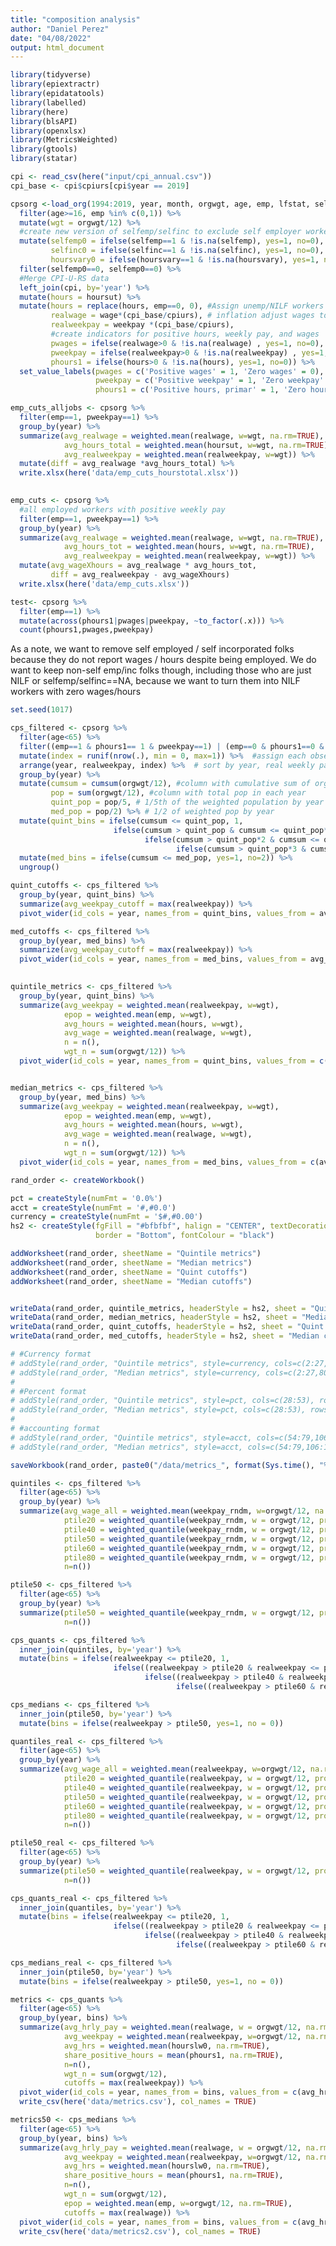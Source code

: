 ```yaml
---
title: "composition analysis"
author: "Daniel Perez"
date: "04/08/2022"
output: html_document
---
```


```r
library(tidyverse)
library(epiextractr)
library(epidatatools)
library(labelled)
library(here)
library(blsAPI)
library(openxlsx)
library(MetricsWeighted)
library(gtools)
library(statar)
```


```r
cpi <- read_csv(here("input/cpi_annual.csv")) 
cpi_base <- cpi$cpiurs[cpi$year == 2019] 

cpsorg <-load_org(1994:2019, year, month, orgwgt, age, emp, lfstat, selfemp, selfinc, hourslw1, hoursu1i, hoursuorg, hoursut, hoursvary, wage, weekpay) %>%
  filter(age>=16, emp %in% c(0,1)) %>%
  mutate(wgt = orgwgt/12) %>% 
  #create new version of selfemp/selfinc to exclude self employer workers
  mutate(selfemp0 = ifelse(selfemp==1 & !is.na(selfemp), yes=1, no=0),
         selfinc0 = ifelse(selfinc==1 & !is.na(selfinc), yes=1, no=0),
         hoursvary0 = ifelse(hoursvary==1 & !is.na(hoursvary), yes=1, no=0)) %>% 
  filter(selfemp0==0, selfemp0==0) %>% 
  #Merge CPI-U-RS data
  left_join(cpi, by='year') %>% 
  mutate(hours = hoursut) %>% 
  mutate(hours = replace(hours, emp==0, 0), #Assign unemp/NILF workers 0 hours
         realwage = wage*(cpi_base/cpiurs), # inflation adjust wages to 2019$
         realweekpay = weekpay *(cpi_base/cpiurs),
         #create indicators for positive hours, weekly pay, and wages
         pwages = ifelse(realwage>0 & !is.na(realwage) , yes=1, no=0), 
         pweekpay = ifelse(realweekpay>0 & !is.na(realweekpay) , yes=1, no=0), 
         phours1 = ifelse(hours>0 & !is.na(hours), yes=1, no=0)) %>%
  set_value_labels(pwages = c('Positive wages' = 1, 'Zero wages' = 0),
                   pweekpay = c('Positive weekpay' = 1, 'Zero weekpay' = 0),
                   phours1 = c('Positive hours, primar' = 1, 'Zero hours' =0))
```

```r

emp_cuts_alljobs <- cpsorg %>% 
  filter(emp==1, pweekpay==1) %>% 
  group_by(year) %>% 
  summarize(avg_realwage = weighted.mean(realwage, w=wgt, na.rm=TRUE),
            avg_hours_total = weighted.mean(hoursut, w=wgt, na.rm=TRUE),
            avg_realweekpay = weighted.mean(realweekpay, w=wgt)) %>%
  mutate(diff = avg_realwage *avg_hours_total) %>% 
  write.xlsx(here('data/emp_cuts_hourstotal.xlsx'))
  

emp_cuts <- cpsorg %>% 
  #all employed workers with positive weekly pay
  filter(emp==1, pweekpay==1) %>% 
  group_by(year) %>% 
  summarize(avg_realwage = weighted.mean(realwage, w=wgt, na.rm=TRUE),
            avg_hours_tot = weighted.mean(hours, w=wgt, na.rm=TRUE),
            avg_realweekpay = weighted.mean(realweekpay, w=wgt)) %>%
  mutate(avg_wageXhours = avg_realwage * avg_hours_tot,
         diff = avg_realweekpay - avg_wageXhours)
  write.xlsx(here('data/emp_cuts.xlsx'))

test<- cpsorg %>% 
  filter(emp==1) %>% 
  mutate(across(phours1|pwages|pweekpay, ~to_factor(.x))) %>% 
  count(phours1,pwages,pweekpay)


```


As a note, we want to remove self employed / self incorporated folks because they do not report wages / hours despite being employed. We do want to keep non-self emp/inc folks though, including those who are just NILF or selfemp/selfinc==NA, because we want to turn them into NILF workers with zero wages/hours

```r

set.seed(1017)

cps_filtered <- cpsorg %>% 
  filter(age<65) %>% 
  filter((emp==1 & phours1== 1 & pweekpay==1) | (emp==0 & phours1==0 & pweekpay==0)) %>% 
  mutate(index = runif(nrow(.), min = 0, max=1)) %>%  #assign each observation a random # between 0 and 1
  arrange(year, realweekpay, index) %>%  # sort by year, real weekly pay, and index (might be unnecessary)?
  group_by(year) %>% 
  mutate(cumsum = cumsum(orgwgt/12), #column with cumulative sum of org weight
         pop = sum(orgwgt/12), #column with total pop in each year
         quint_pop = pop/5, # 1/5th of the weighted population by year
         med_pop = pop/2) %>% # 1/2 of weighted pop by year
  mutate(quint_bins = ifelse(cumsum <= quint_pop, 1,
                       ifelse(cumsum > quint_pop & cumsum <= quint_pop*2, 2,
                              ifelse(cumsum > quint_pop*2 & cumsum <= quint_pop*3, 3,
                                     ifelse(cumsum > quint_pop*3 & cumsum <= quint_pop*4, 4, 5))))) %>% 
  mutate(med_bins = ifelse(cumsum <= med_pop, yes=1, no=2)) %>% 
  ungroup()

quint_cutoffs <- cps_filtered %>% 
  group_by(year, quint_bins) %>% 
  summarize(avg_weekpay_cutoff = max(realweekpay)) %>% 
  pivot_wider(id_cols = year, names_from = quint_bins, values_from = avg_weekpay_cutoff)

med_cutoffs <- cps_filtered %>% 
  group_by(year, med_bins) %>% 
  summarize(avg_weekpay_cutoff = max(realweekpay)) %>% 
  pivot_wider(id_cols = year, names_from = med_bins, values_from = avg_weekpay_cutoff)
  

quintile_metrics <- cps_filtered %>% 
  group_by(year, quint_bins) %>% 
  summarize(avg_weekpay = weighted.mean(realweekpay, w=wgt),
            epop = weighted.mean(emp, w=wgt),
            avg_hours = weighted.mean(hours, w=wgt),
            avg_wage = weighted.mean(realwage, w=wgt),
            n = n(),
            wgt_n = sum(orgwgt/12)) %>% 
  pivot_wider(id_cols = year, names_from = quint_bins, values_from = c(avg_wage, avg_hours, avg_weekpay, epop, n, wgt_n))


median_metrics <- cps_filtered %>% 
  group_by(year, med_bins) %>% 
  summarize(avg_weekpay = weighted.mean(realweekpay, w=wgt),
            epop = weighted.mean(emp, w=wgt),
            avg_hours = weighted.mean(hours, w=wgt),
            avg_wage = weighted.mean(realwage, w=wgt),
            n = n(),
            wgt_n = sum(orgwgt/12)) %>% 
  pivot_wider(id_cols = year, names_from = med_bins, values_from = c(avg_wage, avg_hours, avg_weekpay, epop, n, wgt_n))

```

```r

rand_order <- createWorkbook()

pct = createStyle(numFmt = '0.0%')
acct = createStyle(numFmt = '#,#0.0')
currency = createStyle(numFmt = '$#,#0.00') 
hs2 <- createStyle(fgFill = "#bfbfbf", halign = "CENTER", textDecoration = "Bold",
                   border = "Bottom", fontColour = "black")

addWorksheet(rand_order, sheetName = "Quintile metrics")
addWorksheet(rand_order, sheetName = "Median metrics")
addWorksheet(rand_order, sheetName = "Quint cutoffs")
addWorksheet(rand_order, sheetName = "Median cutoffs")


writeData(rand_order, quintile_metrics, headerStyle = hs2, sheet = "Quintile metrics", startCol = 1, startRow = 1, colNames = TRUE)
writeData(rand_order, median_metrics, headerStyle = hs2, sheet = "Median metrics", startCol = 1, startRow = 1, colNames = TRUE)
writeData(rand_order, quint_cutoffs, headerStyle = hs2, sheet = "Quint cutoffs", startCol = 1, startRow = 1, colNames = TRUE)
writeData(rand_order, med_cutoffs, headerStyle = hs2, sheet = "Median cutoffs", startCol = 1, startRow = 1, colNames = TRUE)

# #Currency format
# addStyle(rand_order, "Quintile metrics", style=currency, cols=c(2:27,80:105), rows=2:(nrow(quintile_metrics)+1), gridExpand=TRUE)
# addStyle(rand_order, "Median metrics", style=currency, cols=c(2:27,80:105), rows=2:(nrow(median_metrics)+1), gridExpand=TRUE)
# 
# #Percent format
# addStyle(rand_order, "Quintile metrics", style=pct, cols=c(28:53), rows=2:(nrow(quintile_metrics)+1), gridExpand=TRUE)
# addStyle(rand_order, "Median metrics", style=pct, cols=c(28:53), rows=2:(nrow(median_metrics)+1), gridExpand=TRUE)
# 
# #accounting format
# addStyle(rand_order, "Quintile metrics", style=acct, cols=c(54:79,106:157), rows=2:(nrow(quintile_metrics)+1), gridExpand=TRUE)
# addStyle(rand_order, "Median metrics", style=acct, cols=c(54:79,106:157), rows=2:(nrow(median_metrics)+1), gridExpand=TRUE)

saveWorkbook(rand_order, paste0("/data/metrics_", format(Sys.time(), "%d-%b-%Y %H.%M"), ".xlsx"))
```


```r

quintiles <- cps_filtered %>% 
  filter(age<65) %>% 
  group_by(year) %>% 
  summarize(avg_wage_all = weighted.mean(weekpay_rndm, w=orgwgt/12, na.rm=TRUE),
            ptile20 = weighted_quantile(weekpay_rndm, w = orgwgt/12, probs = 0.20, na.rm=TRUE),
            ptile40 = weighted_quantile(weekpay_rndm, w = orgwgt/12, probs = 0.40, na.rm=TRUE),
            ptile50 = weighted_quantile(weekpay_rndm, w = orgwgt/12, probs = 0.50, na.rm=TRUE),
            ptile60 = weighted_quantile(weekpay_rndm, w = orgwgt/12, probs = 0.60, na.rm=TRUE),
            ptile80 = weighted_quantile(weekpay_rndm, w = orgwgt/12, probs = 0.80, na.rm=TRUE),
            n=n())

ptile50 <- cps_filtered %>% 
  filter(age<65) %>% 
  group_by(year) %>% 
  summarize(ptile50 = weighted_quantile(weekpay_rndm, w = orgwgt/12, probs = 0.50, na.rm=TRUE),
            n=n())

cps_quants <- cps_filtered %>% 
  inner_join(quintiles, by='year') %>% 
  mutate(bins = ifelse(realweekpay <= ptile20, 1,
                       ifelse((realweekpay > ptile20 & realweekpay <= ptile40), 2,
                              ifelse((realweekpay > ptile40 & realweekpay <= ptile60), 3,
                                     ifelse((realweekpay > ptile60 & realweekpay <= ptile80), 4, 5))))) 

cps_medians <- cps_filtered %>% 
  inner_join(ptile50, by='year') %>% 
  mutate(bins = ifelse(realweekpay > ptile50, yes=1, no = 0))


```


```r

quantiles_real <- cps_filtered %>% 
  filter(age<65) %>% 
  group_by(year) %>% 
  summarize(avg_wage_all = weighted.mean(realweekpay, w=orgwgt/12, na.rm=TRUE),
            ptile20 = weighted_quantile(realweekpay, w = orgwgt/12, probs = 0.20, na.rm=TRUE),
            ptile40 = weighted_quantile(realweekpay, w = orgwgt/12, probs = 0.40, na.rm=TRUE),
            ptile50 = weighted_quantile(realweekpay, w = orgwgt/12, probs = 0.50, na.rm=TRUE),
            ptile60 = weighted_quantile(realweekpay, w = orgwgt/12, probs = 0.60, na.rm=TRUE),
            ptile80 = weighted_quantile(realweekpay, w = orgwgt/12, probs = 0.80, na.rm=TRUE),
            n=n())

ptile50_real <- cps_filtered %>% 
  filter(age<65) %>% 
  group_by(year) %>% 
  summarize(ptile50 = weighted_quantile(realweekpay, w = orgwgt/12, probs = 0.50, na.rm=TRUE),
            n=n())

cps_quants_real <- cps_filtered %>% 
  inner_join(quantiles, by='year') %>% 
  mutate(bins = ifelse(realweekpay <= ptile20, 1,
                       ifelse((realweekpay > ptile20 & realweekpay <= ptile40), 2,
                              ifelse((realweekpay > ptile40 & realweekpay <= ptile60), 3,
                                     ifelse((realweekpay > ptile60 & realweekpay <= ptile80), 4, 5))))) 

cps_medians_real <- cps_filtered %>% 
  inner_join(ptile50, by='year') %>% 
  mutate(bins = ifelse(realweekpay > ptile50, yes=1, no = 0))


```

```r
metrics <- cps_quants %>%
  filter(age<65) %>% 
  group_by(year, bins) %>% 
  summarize(avg_hrly_pay = weighted.mean(realwage, w = orgwgt/12, na.rm=TRUE),
            avg_weekpay = weighted.mean(realweekpay, w=orgwgt/12, na.rn=TRUE),
            avg_hrs = weighted.mean(hourslw0, na.rm=TRUE),
            share_positive_hours = mean(phours1, na.rm=TRUE),
            n=n(),
            wgt_n = sum(orgwgt/12),
            cutoffs = max(realweekpay)) %>% 
  pivot_wider(id_cols = year, names_from = bins, values_from = c(avg_hrly_pay, avg_weekpay, avg_hrs, n, wgt_n, cutoffs))# %>% 
  write_csv(here('data/metrics.csv'), col_names = TRUE)

metrics50 <- cps_medians %>%
  filter(age<65) %>% 
  group_by(year, bins) %>% 
  summarize(avg_hrly_pay = weighted.mean(realwage, w = orgwgt/12, na.rm=TRUE),
            avg_weekpay = weighted.mean(realweekpay, w=orgwgt/12, na.rn=TRUE),
            avg_hrs = weighted.mean(hourslw0, na.rm=TRUE),
            share_positive_hours = mean(phours1, na.rm=TRUE),
            n=n(),
            wgt_n = sum(orgwgt/12),
            epop = weighted.mean(emp, w=orgwgt/12, na.rm=TRUE),
            cutoffs = max(realwage)) %>% 
  pivot_wider(id_cols = year, names_from = bins, values_from = c(avg_hrly_pay, avg_weekpay, avg_hrs, n, wgt_n, epop, cutoffs))# %>% 
  write_csv(here('data/metrics2.csv'), col_names = TRUE)

```
